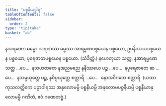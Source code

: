 ```yaml
---
title: "ပစ္စနီယုဒ္ဓါရ"
tableOfContents: false
sidebar:
  order: 2
type: "tipitaka"
basket: "ab"
---
```



<DynamicBreadcrumb />

<Division number="60">

<Paragraph number="165">
နသရဏော ဓမ္မော သရဏဿ ဓမ္မဿ အာရမ္မဏပစ္စယေန ပစ္စယော, ဥပနိဿယပစ္စယေန ပစ္စယော, ပုရေဇာတပစ္စယေန ပစ္စယော. (သံခိတ္တံ.)
</Paragraph>

<Paragraph number="166">
နဟေတုယာ သတ္တ, နအာရမ္မဏေ သတ္တ …ပေ…  နသဟဇာတေ နအညမညေ နနိဿယေ ပဉ္စ …ပေ…  နပုရေဇာတေ ဆ …ပေ…  နသမ္ပယုတ္တေ ပဉ္စ, နဝိပ္ပယုတ္တေ စတ္တာရိ …ပေ…  နောအဝိဂတေ စတ္တာရိ.
</Paragraph>

<Paragraph number="167">
(ယထာ ကုသလတ္တိကေ ပဉှာဝါရဿ အနုလောမမ္ပိ ပစ္စနီယမ္ပိ အနုလောမပစ္စနီယမ္ပိ ပစ္စနီယာနုလောမမ္ပိ ဂဏိတံ, ဧဝံ ဂဏေတဗ္ဗံ.)
</Paragraph>
</Division>